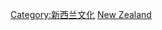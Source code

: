 {{Commons category|Sports in New Zealand}}

[[Category:新西兰文化|Category:新西兰文化]]
[[Category:大洋洲各國體育|New Zealand]]